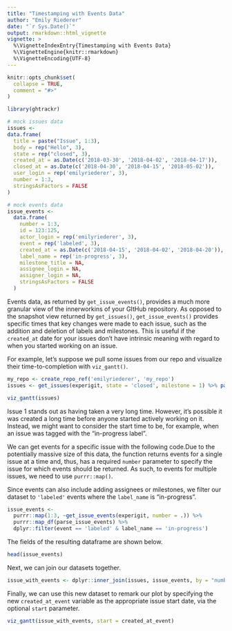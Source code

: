 ```yaml
---
title: "Timestamping with Events Data"
author: "Emily Riederer"
date: "`r Sys.Date()`"
output: rmarkdown::html_vignette
vignette: >
  %\VignetteIndexEntry{Timestamping with Events Data}
  %\VignetteEngine{knitr::rmarkdown}
  %\VignetteEncoding{UTF-8}
---
```


```r
knitr::opts_chunk$set(
  collapse = TRUE,
  comment = "#>"
)

library(ghtrackr)
```

```r
# mock issues data
issues <-
data.frame(
  title = paste("Issue", 1:3),
  body = rep("Hello", 3),
  state = rep("closed", 3),
  created_at = as.Date(c('2018-03-30', '2018-04-02', '2018-04-17')),
  closed_at = as.Date(c('2018-04-30', '2018-04-15', '2018-05-02')),
  user_login = rep('emilyriederer', 3),
  number = 1:3,
  stringsAsFactors = FALSE
)

# mock events data
issue_events <-
  data.frame(
    number = 1:3,
    id = 123:125,
    actor_login = rep('emilyriederer', 3),
    event = rep('labeled', 3),
    created_at = as.Date(c('2018-04-15', '2018-04-02', '2018-04-20')),
    label_name = rep('in-progress', 3),
    milestone_title = NA,
    assignee_login = NA,
    assigner_login = NA,
    stringsAsFactors = FALSE
  )
```


Events data, as returned by `get_issue_events()`, provides a much more granular view of the innerworkins of your GItHub repository. As opposed to the snapshot view returned by `get_issues()`, `get_issue_events()` provides specific times that key changes were made to each issue, such as the addition and deletion of labels and milestones. This is useful if the `created_at` date for your issues don't have intrinsic meaning with regard to when you started working on an issue. 

For example, let's suppose we pull some issues from our repo and visualize their time-to-completion with `viz_gantt()`.

```r
my_repo <- create_repo_ref('emilyriederer', 'my_repo')
issues <- get_issues(experigit, state = 'closed', milestone = 1) %>% parse_issues()
```

```r
viz_gantt(issues)
```

Issue 1 stands out as having taken a very long time. However, it's possible it was created a long time before anyone started actively working on it. Instead, we might want to consider the start time to be, for example, when an issue was tagged with the "in-progress label".

We can get events for a specific issue with the following code.Due to the potentially massive size of this data, the function returns events for a single issue at a time and, thus, has a required `number` parameter to specify the issue for which events should be returned. As such, to events for multiple issues, we need to use `purrr::map()`.

Since events can also include adding assignees or milestones, we filter our dataset to `'labeled'` events where the `label_name` is "in-progress".

```r
issue_events <- 
  purrr::map(1:3, ~get_issue_events(experigit, number = .)) %>% 
  purrr::map_df(parse_issue_events) %>%
  dplyr::filter(event == 'labeled' & label_name == 'in-progress')
```

The fields of the resulting dataframe are shown below. 

```r
head(issue_events)
```

Next, we can join our datasets together.

```r
issue_with_events <- dplyr::inner_join(issues, issue_events, by = "number", suffix = c("", "_event"))
```

Finally, we can use this new dataset to remark our plot by specifying the new `created_at_event` variable as the appropriate issue start date, via the optional `start` parameter.

```r
viz_gantt(issue_with_events, start = created_at_event)
```


